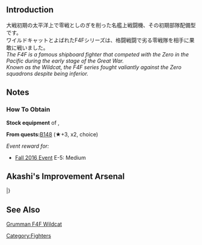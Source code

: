 {{Equipmentinfo
|name = F4F-3
|id = 197
|japanesename = F4F-3
|icon = {{GreenPlane}}
|type = Carrier-Based Fighter
|effect = {{Firepower}}+1, {{AA}}+4, {{Evasion}}+2
|radius = 4
|scrap = {{Fuel}} 1, {{Ammo}} 2, {{Bauxite}} 2
|image = <gallery type="slideshow" widths="360px" position="center" hideaddbutton="true">
Equipment197-1.png
Equipment197-2.png
Equipment197-3.png
Equipment197-4.png
</gallery>
| CVL=lime
| CV=lime
| CVB=lime
| LC=lime
}}
==Introduction==
大戦初期の太平洋上で零戦としのぎを削った名艦上戦闘機、その初期部隊配備型です。<br>
ワイルドキャットとよばれたF4Fシリーズは、格闘戦闘で劣る零戦隊を相手に果敢に戦いました。<br>
''The F4F is a famous shipboard fighter that competed with the Zero in the Pacific during the early stage of the Great War.''<br>
''Known as the Wildcat, the F4F series fought valiantly against the Zero squadrons despite being inferior.''

==Notes==
<div class="mw-collapsible"><h3>How To Obtain</h3>
<div class="mw-collapsible-content">
'''Stock equipment''' of {{Ship/Link|Hornet}}, {{Ship/Link|Saratoga}}

'''From quests: '''[[Quests#B148|B148]] (★+3, x2, choice)

''Event reward for:''
* [[Fall 2016 Event]] E-5: Medium

</div></div>

== Akashi's Improvement Arsenal ==

{{AkashiWorkshop}}
{{AkashiWorkshopLine
| Name = {{PAGENAME}}
| ItemType = GreenPlane
| Fuel = 90
| Ammo = 90
| Steel = 0
| Baux = 270
|Mats0-5 = 2/5
|Mats6-9 = 3/6
|Mats10 = 4/8
|Screws0-5 = 2/3
|Screws6-9 = 2/4
|Screws10 = 3/5
|EquipConsume0-5 = -
|EquipConsume6-9 = 1x{{GreenPlane|Type 96 Fighter}}
|EquipConsume10 = 2x{{GreenGunMG|12.7mm Machine Gun}}
| Sun = S<br>&nbsp;<br>&nbsp;
| Tue = &nbsp;<br>&nbsp;<br>S2
| Wed = S<br>&nbsp;<br>S2
| Thu = S<br>&nbsp;<br>&nbsp;
| Fri = S<br>Sk<br>&nbsp;
| Sat = S<br>Sk<br>&nbsp;
| 2ndShip = [[Saratoga]]<br/>[[Saratoga#First Upgrade|Saratoga Kai]]<br>[[Saratoga#Second Upgrade|Saratoga Mk.II]]
| Notes =  Upgrades to [[F4F-4]].
}}
|}

==See Also==
[[wikipedia:Grumman F4F Wildcat#F4F-3|Grumman F4F Wildcat]]
{{Equipmentlist}}
[[Category:Fighters]]